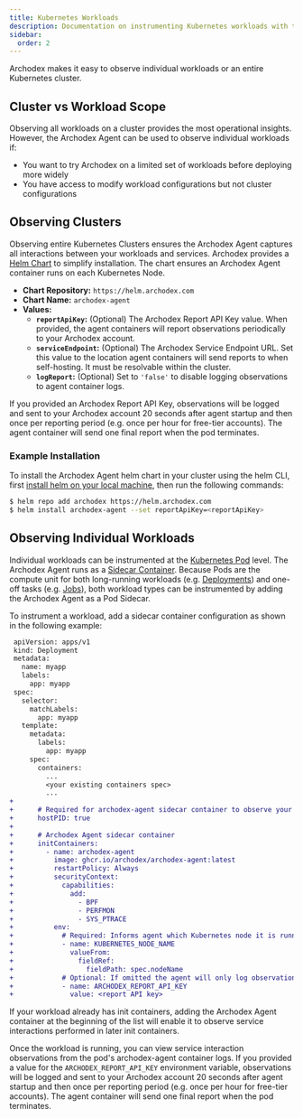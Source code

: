 ```yaml
---
title: Kubernetes Workloads
description: Documentation on instrumenting Kubernetes workloads with the Archodex Agent
sidebar:
  order: 2
---
```



Archodex makes it easy to observe individual workloads or an entire Kubernetes cluster.

## Cluster vs Workload Scope

Observing all workloads on a cluster provides the most operational insights. However, the Archodex Agent can be used to
observe individual workloads if:

- You want to try Archodex on a limited set of workloads before deploying more widely
- You have access to modify workload configurations but not cluster configurations

## Observing Clusters

Observing entire Kubernetes Clusters ensures the Archodex Agent captures all interactions between your workloads and
services. Archodex provides a [Helm Chart](https://helm.sh/) to simplify installation. The chart ensures an Archodex
Agent container runs on each Kubernetes Node.

- **Chart Repository:** `https://helm.archodex.com`
- **Chart Name:** `archodex-agent`
- **Values:**
  - **`reportApiKey`:** (Optional) The Archodex Report API Key value. When provided, the agent containers will report
    observations periodically to your Archodex account.
  - **`serviceEndpoint`:** (Optional) The Archodex Service Endpoint URL. Set this value to the location agent containers
    will send reports to when self-hosting. It must be resolvable within the cluster.
  - **`logReport`:** (Optional) Set to `'false'` to disable logging observations to agent container logs.

If you provided an Archodex Report API Key, observations will be logged and sent to your Archodex account 20 seconds
after agent startup and then once per reporting period (e.g. once per hour for free-tier accounts). The agent container
will send one final report when the pod terminates.

### Example Installation

To install the Archodex Agent helm chart in your cluster using the helm CLI, first
[install helm on your local machine](https://helm.sh/docs/intro/install/), then run the following commands:

```sh
$ helm repo add archodex https://helm.archodex.com
$ helm install archodex-agent --set reportApiKey=<reportApiKey>
```

## Observing Individual Workloads

Individual workloads can be instrumented at the [Kubernetes Pod](https://kubernetes.io/docs/concepts/workloads/pods/)
level. The Archodex Agent runs as a
[Sidecar Container](https://kubernetes.io/docs/concepts/workloads/pods/sidecar-containers/). Because Pods are the
compute unit for both long-running workloads (e.g.
[Deployments](https://kubernetes.io/docs/concepts/workloads/controllers/deployment/)) and one-off tasks (e.g.
[Jobs](https://kubernetes.io/docs/concepts/workloads/controllers/job/)), both workload types can be instrumented by
adding the Archodex Agent as a Pod Sidecar.

To instrument a workload, add a sidecar container configuration as shown in the following example:

```diff lang="yaml"
 apiVersion: apps/v1
 kind: Deployment
 metadata:
   name: myapp
   labels:
     app: myapp
 spec:
   selector:
     matchLabels:
       app: myapp
   template:
     metadata:
       labels:
         app: myapp
     spec:
       containers:
         ...
         <your existing containers spec>
         ...
+
+      # Required for archodex-agent sidecar container to observe your container processes
+      hostPID: true
+
+      # Archodex Agent sidecar container
+      initContainers:
+        - name: archodex-agent
+          image: ghcr.io/archodex/archodex-agent:latest
+          restartPolicy: Always
+          securityContext:
+            capabilities:
+              add:
+                - BPF
+                - PERFMON
+                - SYS_PTRACE
+          env:
+            # Required: Informs agent which Kubernetes node it is running on
+            - name: KUBERNETES_NODE_NAME
+              valueFrom:
+                fieldRef:
+                  fieldPath: spec.nodeName
+            # Optional: If omitted the agent will only log observations
+            - name: ARCHODEX_REPORT_API_KEY
+              value: <report API key>
```

<Aside>
  If your workload already has init containers, adding the Archodex Agent container at the beginning of the list will
  enable it to observe service interactions performed in later init containers.
</Aside>

Once the workload is running, you can view service interaction observations from the pod's archodex-agent container
logs. If you provided a value for the `ARCHODEX_REPORT_API_KEY` environment variable, observations will be logged and
sent to your Archodex account 20 seconds after agent startup and then once per reporting period (e.g. once per hour for
free-tier accounts). The agent container will send one final report when the pod terminates.

